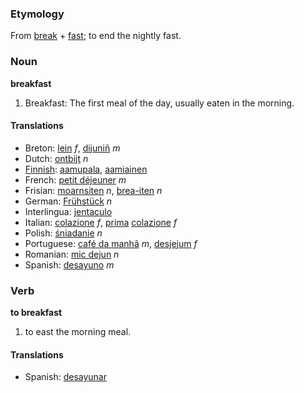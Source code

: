 ===Etymology===
From [[break]] + [[fast]]; to end the nightly fast.

===Noun===
'''breakfast'''

#Breakfast: The first meal of the day, usually eaten in the morning.

====Translations====
*Breton: [[lein]] ''f'', [[dijuniñ]] ''m''
*Dutch: [[ontbijt]] ''n''
*[[Finnish]]: [[aamupala]], [[aamiainen]]
*French: [[petit déjeuner]] ''m''
*Frisian: [[moarnsiten]] ''n'', [[brea-iten]] ''n''
*German: [[Frühstück]] ''n''
*Interlingua: [[jentaculo]]
*Italian: [[colazione]] ''f'', [[prima]] [[colazione]] ''f''
*Polish: [[śniadanie]] ''n''
*Portuguese: [[café da manhã]] ''m'', [[desjejum]] ''f''
*Romanian: [[mic dejun]] ''n''
*Spanish: [[desayuno]] ''m''

===Verb===
'''to breakfast'''

# to east the morning meal.

====Translations====
*Spanish: [[desayunar]]